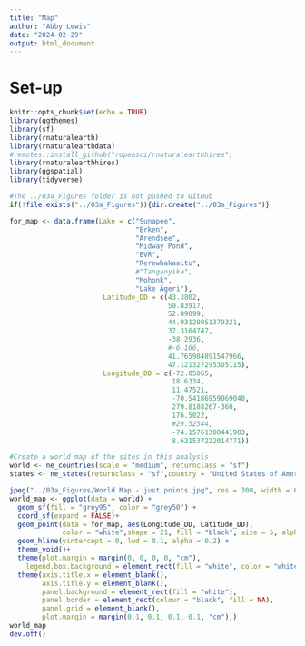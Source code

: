```yaml
---
title: "Map"
author: "Abby Lewis"
date: "2024-02-29"
output: html_document
---
```


# Set-up

```r
knitr::opts_chunk$set(echo = TRUE)
library(ggthemes)
library(sf)
library(rnaturalearth)
library(rnaturalearthdata)
#remotes::install_github("ropensci/rnaturalearthhires")
library(rnaturalearthhires)
library(ggspatial)
library(tidyverse)

#The ../03a_Figures folder is not pushed to GitHub
if(!file.exists("../03a_Figures")){dir.create("../03a_Figures")}
```

```r
for_map <- data.frame(Lake = c("Sunapee", 
                               "Erken", 
                               "Arendsee",
                               "Midway Pond",
                               "BVR", 
                               "Rerewhakaaitu", 
                               #"Tanganyika", 
                               "Mohonk",
                               "Lake Ägeri"),
                       Latitude_DD = c(43.3802, 
                                       59.83917, 
                                       52.89099,
                                       44.93120951379321, 
                                       37.3164747, 
                                       -38.2936, 
                                       #-6.166, 
                                       41.765984891547966,
                                       47.121327295305115),
                       Longitude_DD = c(-72.05065, 
                                        18.6334, 
                                        11.47521,
                                        -70.54186959069048,
                                        279.8188267-360, 
                                        176.5022, 
                                        #29.52544, 
                                        -74.15761300441983,
                                        8.621537222014771))

#Create a world map of the sites in this analysis
world <- ne_countries(scale = "medium", returnclass = "sf")
states <- ne_states(returnclass = "sf",country = "United States of America")

jpeg("../03a_Figures/World Map - just points.jpg", res = 300, width = 6, height = 3.2, units = "in")
world_map <- ggplot(data = world) +
  geom_sf(fill = "grey95", color = "grey50") +
  coord_sf(expand = FALSE)+
  geom_point(data = for_map, aes(Longitude_DD, Latitude_DD), 
             color = "white",shape = 21, fill = "black", size = 5, alpha  =.7, stroke = 1)+
  geom_hline(yintercept = 0, lwd = 0.1, alpha = 0.2) +
  theme_void()+
  theme(plot.margin = margin(0, 0, 0, 0, "cm"),
    legend.box.background = element_rect(fill = "white", color = "white"))+
  theme(axis.title.x = element_blank(),
        axis.title.y = element_blank(),
        panel.background = element_rect(fill = "white"),
        panel.border = element_rect(colour = "black", fill = NA),
        panel.grid = element_blank(),
        plot.margin = margin(0.1, 0.1, 0.1, 0.1, "cm"),)
world_map
dev.off()
```

